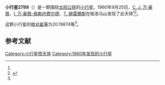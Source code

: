 {{Infobox planet
| bgcolour = #FFFFC0
| name = 2799 Justus
| symbol = 
| image = 
| caption = 
| discovery = yes
| discovery_ref = 
| discoverer = [[C._J._万·豪敦|C. J. 万·豪敦]]、[[I._万·豪敦-格勒内费尔德|I. 万·豪敦-格勒内费尔德]]、[[T._赫雷爾斯|T. 赫雷爾斯]]
| discovery_site = [[帕洛马山|帕洛马山]] 
| discovered = 1960年9月25日
| designations = yes
| mp_name = 
| named_after = 
| alt_names = 3071 P-L/ 1981 ET4
| mp_category = [[主带小行星|主带小行星]]
| orbit_ref = <ref name="a">[http://ssd.jpl.nasa.gov/sbdb.cgi?sstr=2799 2799 Justus] {{Wayback|url=http://ssd.jpl.nasa.gov/sbdb.cgi?sstr=2799 |date=20200820011428 }}，小行星數據庫瀏覽器（JPL Small-Body Database Browser）－[[美国国家航空航天局|美国国家航空航天局]]喷气推进实验室</ref>
| epoch = 2456400.5 (2013年4月18日更新)
| aphelion = {{convert|2.6913248|AU|km|3|abbr=on|lk=out}}
| perihelion = {{convert|2.0890764|AU|km|3|abbr=on}}
| semimajor = {{convert|2.3902006|AU|km|3|abbr=on}}
| eccentricity = 0.1259828
| period = 1349.739517 [[日|日]]<br />3.7[[儒略年|儒略年]]
| avg_speed = 
| inclination = 5.29753
| asc_node = 283.10586
| mean_anomaly = 
| arg_peri = 20.19874
| satellites = 
| physical_characteristics = yes
| dimensions = 
| mass = 
| density = 
| surface_grav = 
| escape_velocity = 
| sidereal_day = 
| axial_tilt = 
| pole_ecliptic_lat = 
| pole_ecliptic_lon = 
| albedo = 
| temperatures= 
| temp_name1 = 
| mean_temp_1 = 
| max_temp_1 = 
| temp_name2 = 
| max_temp_2 = 
| spectral_type = 
| abs_magnitude = 20.19874
}}

'''小行星2799'''（{{lang-en|2799 Justus}}）是一颗围绕[[太阳|太阳]][[公转|公转]]的[[小行星|小行星]]。1960年9月25日，[[C._J._万·豪敦|C. J. 万·豪敦]]、[[I._万·豪敦-格勒内费尔德|I. 万·豪敦-格勒内费尔德]]、[[T._赫雷爾斯|T. 赫雷爾斯]]在帕洛马山发现了此天体<ref name="a" /><ref>{{cite news|title=小行星列表|url=http://cfa-www.harvard.edu/iau/lists/NumberedMPs.txt|accessdate=2013-07-08|newspaper=哈佛大学|archive-date=2008-05-17|archive-url=https://web.archive.org/web/20080517010638/http://cfa-www.harvard.edu/iau/lists/NumberedMPs.txt|dead-url=no}}</ref>。

这颗小行星的[[绝对星等|绝对星等]]为20.19874等<ref name="a" />。

==参考文献==
{{reflist}}
{{Minor Planet Number|[[小行星2798|小行星2798]]|[[小行星2800|小行星2800]]}}

{{小天体}}

[[Category:小行星带天体|Category:小行星带天体]]
[[Category:1960年发现的小行星|Category:1960年发现的小行星]]

{{asteroid-stub}}